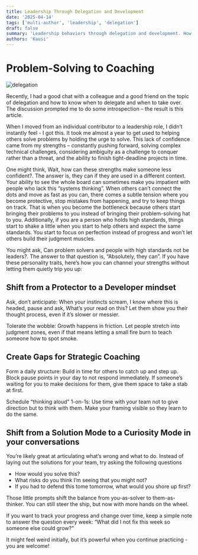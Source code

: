 ```yaml
---
title: Leadership Through Delegation and Development
date: '2025-04-14'
tags: ['multi-author', 'leadership', 'delegation']
draft: false
summary: 'Leadership behaviors through delegation and development. How to transition from a problem-solver to a coach'
authors: 'Kausi'
---
```



# Problem-Solving to Coaching

![delegation](/public//static/images/delegation.png)

Recently, I had a good chat with a colleague and a good friend on the topic of delegation and how to know when to delegate and when to take over. The discussion prompted me to do some introspection – the result is this article.

When I moved from an individual contributor to a leadership role, I didn’t instantly feel - I got this. It took me almost a year to get used to helping others solve problems by holding the urge to solve. This lack of confidence came from my strengths – constantly pushing forward, solving complex technical challenges, considering ambiguity as a challenge to conquer rather than a threat, and the ability to finish tight-deadline projects in time.

One might think, Wait, how can these strengths make someone less confident?. The answer is, they can if they are used in a different context. Your ability to see the whole board can sometimes make you impatient with people who lack this “systems thinking”. When others can’t connect the dots and move as fast as you can, there comes a subtle tension where you become protective, stop mistakes from happening, and try to keep things on track. That is when you become the bottleneck because others start bringing their problems to you instead of bringing their problem-solving hat to you. Additionally, if you are a person who holds high standards, things start to shake a little when you start to help others and expect the same standards. You start to focus on perfection instead of progress and won’t let others build their judgment muscles.

You might ask, Can problem solvers and people with high standards not be leaders?. The answer to that question is, “Absolutely, they can”. If you have these personality traits, here’s how you can channel your strengths without letting them quietly trip you up:

## Shift from a Protector to a Developer mindset

Ask, don’t anticipate: When your instincts scream, I know where this is headed, pause and ask, What’s your read on this? Let them show you their thought process, even if it’s slower or messier.

Tolerate the wobble: Growth happens in friction. Let people stretch into judgment zones, even if that means letting a small fire burn to teach someone how to spot smoke.

## Create Gaps for Strategic Coaching

Form a daily structure: Build in time for others to catch up and step up. Block pause points in your day to not respond immediately. If someone’s waiting for you to make decisions for them, give them space to take a stab at first.

Schedule “thinking aloud” 1-on-1s: Use time with your team not to give direction but to think with them. Make your framing visible so they learn to do the same.

## Shift from a Solution Mode to a Curiosity Mode in your conversations

You’re likely great at articulating what’s wrong and what to do. Instead of laying out the solutions for your team, try asking the following questions
- How would you solve this?
- What risks do you think I’m seeing that you might not?
- If you had to defend this tome tomorrow, what would you shore up first?
  
Those little prompts shift the balance from you-as-solver to them-as-thinker. You can still steer the ship, but now with more hands on the wheel.

If you want to track your progress and change over time, keep a simple note to answer the question every week: “What did I not fix this week so someone else could grow?”

It might feel weird initially, but it’s powerful when you continue practicing - you are welcome!
